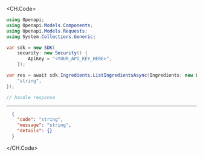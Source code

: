 
<CH.Code>
```csharp ListIngredients.cs
using Openapi;
using Openapi.Models.Components;
using Openapi.Models.Requests;
using System.Collections.Generic;

var sdk = new SDK(
    security: new Security() {
        ApiKey = "<YOUR_API_KEY_HERE>",
    });

var res = await sdk.Ingredients.ListIngredientsAsync(Ingredients: new List<string>() {
    "string",
});

// handle response
```
---

```json Example Response
  {
    "code": "string",
    "message": "string",
    "details": {}
  }
```
</CH.Code>
